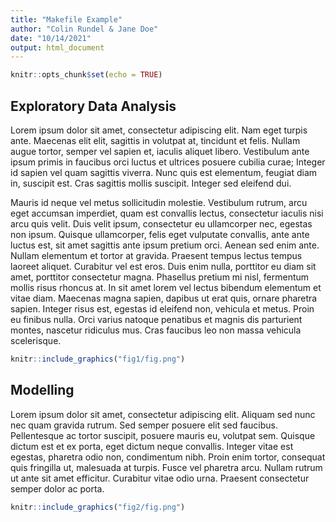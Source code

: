 ```yaml
---
title: "Makefile Example"
author: "Colin Rundel & Jane Doe"
date: "10/14/2021"
output: html_document
---
```


```r
knitr::opts_chunk$set(echo = TRUE)
```

## Exploratory Data Analysis

Lorem ipsum dolor sit amet, consectetur adipiscing elit. Nam eget turpis ante. Maecenas elit elit, sagittis in volutpat at, tincidunt et felis. Nullam augue tortor, semper vel sapien et, iaculis aliquet libero. Vestibulum ante ipsum primis in faucibus orci luctus et ultrices posuere cubilia curae; Integer id sapien vel quam sagittis viverra. Nunc quis est elementum, feugiat diam in, suscipit est. Cras sagittis mollis suscipit. Integer sed eleifend dui.

Mauris id neque vel metus sollicitudin molestie. Vestibulum rutrum, arcu eget accumsan imperdiet, quam est convallis lectus, consectetur iaculis nisi arcu quis velit. Duis velit ipsum, consectetur eu ullamcorper nec, egestas non ipsum. Quisque ullamcorper, felis eget vulputate convallis, ante ante luctus est, sit amet sagittis ante ipsum pretium orci. Aenean sed enim ante. Nullam elementum et tortor at gravida. Praesent tempus lectus tempus laoreet aliquet. Curabitur vel est eros. Duis enim nulla, porttitor eu diam sit amet, porttitor consectetur magna. Phasellus pretium mi nisl, fermentum mollis risus rhoncus at. In sit amet lorem vel lectus bibendum elementum et vitae diam. Maecenas magna sapien, dapibus ut erat quis, ornare pharetra sapien. Integer risus est, egestas id eleifend non, vehicula et metus. Proin eu finibus nulla. Orci varius natoque penatibus et magnis dis parturient montes, nascetur ridiculus mus. Cras faucibus leo non massa vehicula scelerisque.

```r
knitr::include_graphics("fig1/fig.png")
```

## Modelling

Lorem ipsum dolor sit amet, consectetur adipiscing elit. Aliquam sed nunc nec quam gravida rutrum. Sed semper posuere elit sed faucibus. Pellentesque ac tortor suscipit, posuere mauris eu, volutpat sem. Quisque dictum est et ex porta, eget dictum neque convallis. Integer vitae est egestas, pharetra odio non, condimentum nibh. Proin enim tortor, consequat quis fringilla ut, malesuada at turpis. Fusce vel pharetra arcu. Nullam rutrum ut ante sit amet efficitur. Curabitur vitae odio urna. Praesent consectetur semper dolor ac porta.

```r
knitr::include_graphics("fig2/fig.png")
```
